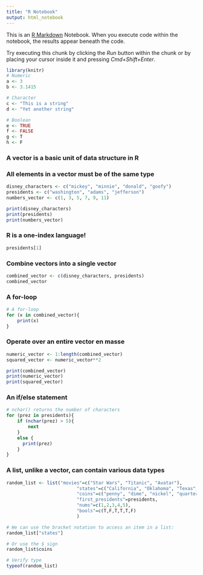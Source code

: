 ```yaml
---
title: "R Notebook"
output: html_notebook
---
```


This is an [R Markdown](http://rmarkdown.rstudio.com) Notebook. When you execute code within the notebook, the results appear beneath the code. 

Try executing this chunk by clicking the *Run* button within the chunk or by placing your cursor inside it and pressing *Cmd+Shift+Enter*. 

```r
library(knitr)
# Numeric
a <- 3
b <- 3.1415

# Character
c <- "This is a string"
d <- "Yet another string"

# Boolean
e <- TRUE
f <- FALSE
g <- T
h <- F

```
### A vector is a basic unit of data structure in R
### All elements in a vector must be of the same type
```r
disney_characters <- c("mickey", "minnie", "donald", "goofy")
presidents <- c("washington", "adams", "jefferson")
numbers_vector <- c(1, 3, 5, 7, 9, 11)

print(disney_characters)
print(presidents)
print(numbers_vector)
```
### R is a one-index language!
```r
presidents[1]
```

### Combine vectors into a single vector
```r
combined_vector <- c(disney_characters, presidents)
combined_vector
```

### A for-loop
```r
# A for-loop
for (x in combined_vector){
    print(x)
}
```

### Operate over an entire vector en masse
```r
numeric_vector <- 1:length(combined_vector)
squared_vector <- numeric_vector**2

print(combined_vector)
print(numeric_vector)
print(squared_vector)
```

### An if/else statement
```r
# nchar() returns the number of characters
for (prez in presidents){
    if (nchar(prez) > 5){
        next
    }
    else {
      print(prez)
    }
}  

```
### A list, unlike a vector, can contain various data types
```r
random_list <- list("movies"=c("Star Wars", "Titanic", "Avatar"),
  						  "states"=c("California", "Oklahoma", "Texas", "Virginia"),
  						  "coins"=c("penny", "dime", "nickel", "quarter"),
  						  "first_presidents"=presidents,
  						  "nums"=c(1,2,3,4,5),
  						  "bools"=c(T,F,T,T,T,F)
  						  )
```

```r
# We can use the bracket notation to access an item in a list:
random_list["states"]

# Or use the $ sign
random_list$coins

# Verify type
typeof(random_list)
```


